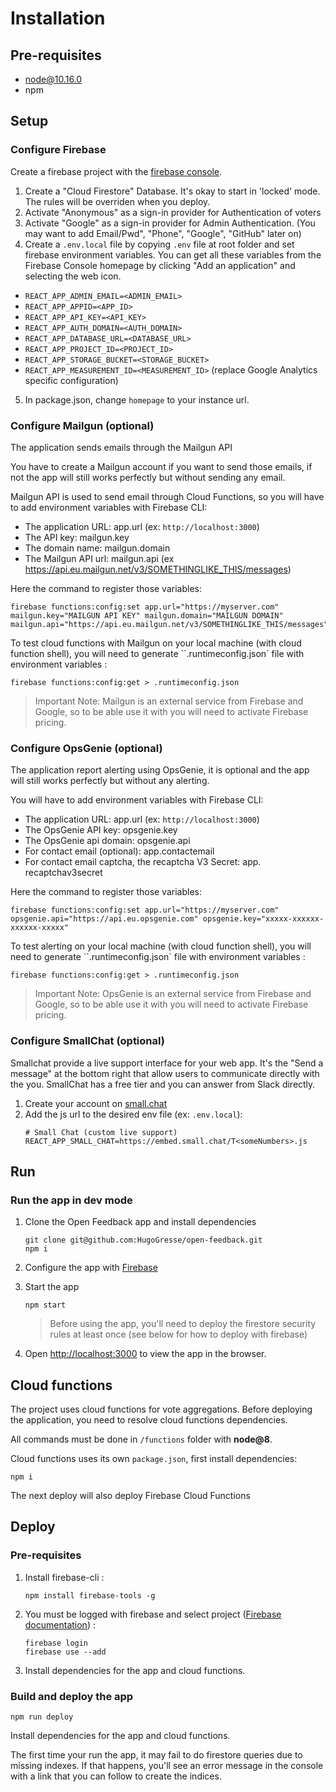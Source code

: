 
<Meta title="Documentation/Install" />

# Installation

## Pre-requisites

- node@10.16.0
- npm

## Setup

### Configure Firebase
Create a firebase project with the [firebase console](https://console.firebase.google.com).

1. Create a "Cloud Firestore" Database. It's okay to start in 'locked' mode. The rules will be overriden when you deploy.
2. Activate "Anonymous" as a sign-in provider for Authentication of voters
3. Activate "Google" as a sign-in provider for Admin Authentication. (You may want to add Email/Pwd", "Phone", "Google", "GitHub" later on)
4. Create a `.env.local` file by copying `.env` file at root folder and set firebase environment variables. You can get all these variables from the Firebase Console homepage by clicking "Add an application" and selecting the web icon.

  * `REACT_APP_ADMIN_EMAIL=<ADMIN_EMAIL>`
  * `REACT_APP_APPID=<APP_ID>`
  * `REACT_APP_API_KEY=<API_KEY>`
  * `REACT_APP_AUTH_DOMAIN=<AUTH_DOMAIN>`
  * `REACT_APP_DATABASE_URL=<DATABASE_URL>`
  * `REACT_APP_PROJECT_ID=<PROJECT_ID>`
  * `REACT_APP_STORAGE_BUCKET=<STORAGE_BUCKET>`
  * `REACT_APP_MEASUREMENT_ID=<MEASUREMENT_ID>` (replace Google Analytics specific configuration)

5. In package.json, change `homepage` to your instance url.

### Configure Mailgun (optional)
The application sends emails through the Mailgun API

You have to create a Mailgun account if you want to send those emails, if not the app will still works perfectly but without sending any email.

Mailgun API is used to send email through Cloud Functions, so you will have to add environment variables with Firebase CLI:

- The application URL: app.url (ex: `http://localhost:3000`)
- The API key: mailgun.key
- The domain name: mailgun.domain
- The Mailgun API url: mailgun.api (ex https://api.eu.mailgun.net/v3/SOMETHINGLIKE_THIS/messages)

Here the command to register those variables:

    firebase functions:config:set app.url="https://myserver.com" mailgun.key="MAILGUN API KEY" mailgun.domain="MAILGUN DOMAIN"  mailgun.api="https://api.eu.mailgun.net/v3/SOMETHINGLIKE_THIS/messages"

To test cloud functions with Mailgun on your local machine (with cloud function shell), you will need to generate ``.runtimeconfig.json` file with environment variables :

    firebase functions:config:get > .runtimeconfig.json

> Important Note: Mailgun is an external service from Firebase and Google, so to be able use it with you will need to activate Firebase pricing.

### Configure OpsGenie (optional)
The application report alerting using OpsGenie, it is optional and the app will still works perfectly but without any alerting.

You will have to add environment variables with Firebase CLI:

- The application URL: app.url (ex: `http://localhost:3000`)
- The OpsGenie API key: opsgenie.key
- The OpsGenie api domain: opsgenie.api
- For contact email (optional): app.contactemail
- For contact email captcha, the recaptcha V3 Secret: app. recaptchav3secret

Here the command to register those variables:

    firebase functions:config:set app.url="https://myserver.com" opsgenie.api="https://api.eu.opsgenie.com" opsgenie.key="xxxxx-xxxxxx-xxxxxx-xxxxx"

To test alerting on your local machine (with cloud function shell), you will need to generate ``.runtimeconfig.json` file with environment variables :

    firebase functions:config:get > .runtimeconfig.json

> Important Note: OpsGenie is an external service from Firebase and Google, so to be able use it with you will need to activate Firebase pricing.

### Configure SmallChat (optional)
Smallchat provide a live support interface for your web app. It's the "Send a message" at the bottom right that allow users to communicate directly with the you.
SmallChat has a free tier and you can answer from Slack directly.

1. Create your account on [small.chat](https://small.chat/)
2. Add the js url to the desired env file (ex: `.env.local`):
    ```
    # Small Chat (custom live support)
    REACT_APP_SMALL_CHAT=https://embed.small.chat/T<someNumbers>.js
    ```


## Run

### Run the app in dev mode


1. Clone the Open Feedback app and install dependencies
    ```
    git clone git@github.com:HugoGresse/open-feedback.git
    npm i
    ```
2. Configure the app with [Firebase](#configure-firebase)
3. Start the app
    ```
    npm start
    ```

    >Before using the app, you'll need to deploy the firestore security rules at least once (see below for how to deploy with firebase)

4. Open [http://localhost:3000](http://localhost:3000) to view the app in the browser.

## Cloud functions

The project uses cloud functions for vote aggregations. Before deploying the application, you need to resolve cloud functions dependencies.

All commands must be done in `/functions` folder with **node@8**.

Cloud functions uses its own `package.json`, first install dependencies:
```
npm i
```

The next deploy will also deploy Firebase Cloud Functions

## Deploy

### Pre-requisites
1. Install firebase-cli :
    ```
    npm install firebase-tools -g
    ```

2. You must be logged with firebase and select project ([Firebase documentation](https://firebase.google.com/docs/web)) :
    ```
    firebase login
    firebase use --add
    ```
3. Install dependencies for the app and cloud functions.

### Build and deploy the app

```
npm run deploy
```

Install dependencies for the app and cloud functions.

The first time your run the app, it may fail to do firestore queries due to missing indexes. If that happens, you'll see an error message in the console with a link that you can follow to create the indices.
